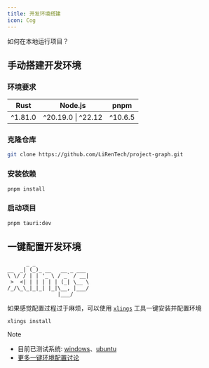 ```yaml
---
title: 开发环境搭建
icon: Cog
---
```


如何在本地运行项目？

## 手动搭建开发环境

### 环境要求

| Rust    | Node.js            | pnpm    |
| ------- | ------------------ | ------- |
| ^1.81.0 | ^20.19.0 \| ^22.12 | ^10.6.5 |

### 克隆仓库

```sh
git clone https://github.com/LiRenTech/project-graph.git
```

### 安装依赖

```sh
pnpm install
```

### 启动项目

```sh
pnpm tauri:dev
```

## 一键配置开发环境

```
      _ _
__  _| (_)_ __   __ _ ___
\ \/ / | | '_ \ / _` / __|
 >  <| | | | | | (_| \__ \
/_/\_\_|_|_| |_|\__, |___/
                |___/

```

如果感觉配置过程过于麻烦，可以使用 [`xlings`](https://github.com/d2learn/xlings) 工具一键安装并配置环境

```
xlings install
```

> [!NOTE]
>
> - 目前已测试系统: [windows](https://github.com/LiRenTech/project-graph/issues/139#issuecomment-2470110723)、[ubuntu](https://github.com/LiRenTech/project-graph/issues/139#issuecomment-2474507140)
> - [更多一键环境配置讨论](https://github.com/LiRenTech/project-graph/issues/139)
